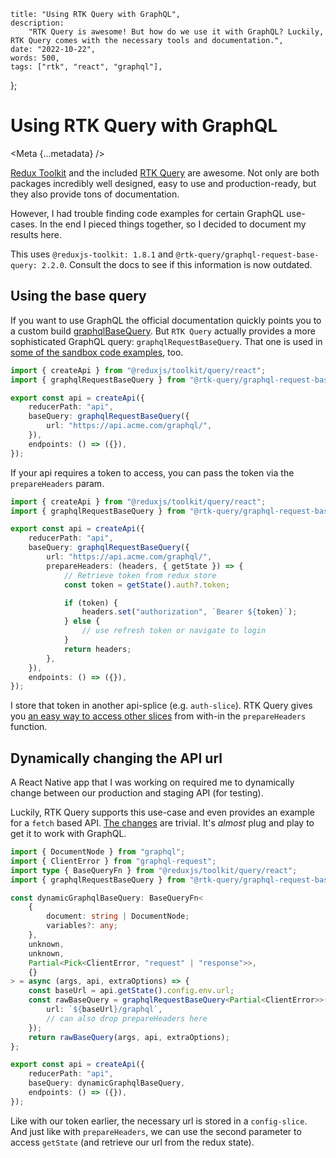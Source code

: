 
    title: "Using RTK Query with GraphQL",
    description:
        "RTK Query is awesome! But how do we use it with GraphQL? Luckily, RTK Query comes with the necessary tools and documentation.",
    date: "2022-10-22",
    words: 500,
    tags: ["rtk", "react", "graphql"],
};

# Using RTK Query with GraphQL

<Meta {...metadata} />

[Redux Toolkit](https://redux-toolkit.js.org/) and the included [RTK Query](https://redux-toolkit.js.org/rtk-query/overview) are awesome. Not only are both packages incredibly well designed, easy to use and production-ready, but they also provide tons of documentation.

However, I had trouble finding code examples for certain GraphQL use-cases. In the end I pieced things together, so I decided to document my results here.

This uses `@reduxjs-toolkit: 1.8.1` and `@rtk-query/graphql-request-base-query: 2.2.0`. Consult the docs to see if this information is now outdated.

## Using the base query

If you want to use GraphQL the official documentation quickly points you to a custom build [graphqlBaseQuery](https://redux-toolkit.js.org/rtk-query/usage/customizing-queries#graphql-basequery). But `RTK Query` actually provides a more sophisticated GraphQL query: `graphqlRequestBaseQuery`. That one is used in [some of the sandbox code examples](https://redux-toolkit.js.org/rtk-query/usage/examples#react-with-graphql), too.

```ts
import { createApi } from "@reduxjs/toolkit/query/react";
import { graphqlRequestBaseQuery } from "@rtk-query/graphql-request-base-query";

export const api = createApi({
    reducerPath: "api",
    baseQuery: graphqlRequestBaseQuery({
        url: "https://api.acme.com/graphql/",
    }),
    endpoints: () => ({}),
});
```

If your api requires a token to access, you can pass the token via the `prepareHeaders` param.

```ts
import { createApi } from "@reduxjs/toolkit/query/react";
import { graphqlRequestBaseQuery } from "@rtk-query/graphql-request-base-query";

export const api = createApi({
    reducerPath: "api",
    baseQuery: graphqlRequestBaseQuery({
        url: "https://api.acme.com/graphql/",
        prepareHeaders: (headers, { getState }) => {
            // Retrieve token from redux store
            const token = getState().auth?.token;

            if (token) {
                headers.set("authorization", `Bearer ${token}`);
            } else {
                // use refresh token or navigate to login
            }
            return headers;
        },
    }),
    endpoints: () => ({}),
});
```

I store that token in another api-splice (e.g. `auth-slice`). RTK Query gives you [an easy way to access other slices](https://redux-toolkit.js.org/rtk-query/api/fetchBaseQuery) from with-in the `prepareHeaders` function.

## Dynamically changing the API url

A React Native app that I was working on required me to dynamically change between our production and staging API (for testing).

Luckily, RTK Query supports this use-case and even provides an example for a `fetch` based API. [The changes](https://redux-toolkit.js.org/rtk-query/usage/customizing-queries#constructing-a-dynamic-base-url-using-redux-state) are trivial. It's _almost_ plug and play to get it to work with GraphQL.

```ts
import { DocumentNode } from "graphql";
import { ClientError } from "graphql-request";
import type { BaseQueryFn } from "@reduxjs/toolkit/query/react";
import { graphqlRequestBaseQuery } from "@rtk-query/graphql-request-base-query";

const dynamicGraphqlBaseQuery: BaseQueryFn<
    {
        document: string | DocumentNode;
        variables?: any;
    },
    unknown,
    unknown,
    Partial<Pick<ClientError, "request" | "response">>,
    {}
> = async (args, api, extraOptions) => {
    const baseUrl = api.getState().config.env.url;
    const rawBaseQuery = graphqlRequestBaseQuery<Partial<ClientError>>({
        url: `${baseUrl}/graphql`,
        // can also drop prepareHeaders here
    });
    return rawBaseQuery(args, api, extraOptions);
};

export const api = createApi({
    reducerPath: "api",
    baseQuery: dynamicGraphqlBaseQuery,
    endpoints: () => ({}),
});
```

Like with our token earlier, the necessary url is stored in a `config-slice`. And just like with `prepareHeaders`, we can use the second parameter to access `getState` (and retrieve our url from the redux state).
